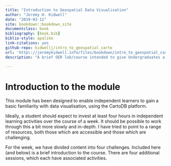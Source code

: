 ```yaml
---
title: "Introduction to Geospatial Data Visualisation"
author: "Jeremy H. Kidwell"
date: "2019-03-12"
site: bookdown::bookdown_site
documentclass: book
bibliography: [book.bib]
biblio-style: apalike
link-citations: yes
github-repo: kidwellj/intro_to_geospatial_carto
url: 'http\://jeremykidwell.info/files/bookdown/intro_to_geospatial_carto/' 
description: "A brief OER lab/course intended to give Undergraduates a basic orientation to geospatial data using the carto platform"

---
```


# Introduction to the module {-}

This module has been designed to enable independent learners to gain a basic familiarity with data visualisation, using the CartoDB platform.

Ideally, a student should expect to invest at least four hours in independent learning activities over the course of a week. It should be possible to work through this a bit more slowly and in-depth. I have tried to point to a range of resources, both those which are accessible and those which are challenging.

For the week, we have divided content into four challenges. Included here (and below) is a brief introduction to the course. There are four additional sessions, which each have associated activities.